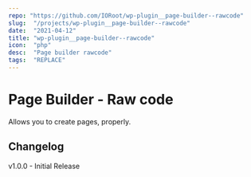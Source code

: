 ```yaml
---
repo: "https://github.com/IORoot/wp-plugin__page-builder--rawcode"
slug:  "/projects/wp-plugin__page-builder--rawcode"
date:  "2021-04-12"
title: "wp-plugin__page-builder--rawcode"
icon:  "php"
desc:  "Page builder rawcode"
tags:  "REPLACE"
---
```



# Page Builder - Raw code

Allows you to create pages, properly.

## Changelog

v1.0.0 - Initial Release